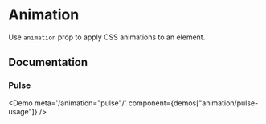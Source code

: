 
# Animation

Use `animation` prop to apply CSS animations to an element.

## Documentation

### Pulse

<Demo meta='/animation="pulse"/' component={demos["animation/pulse-usage"]} />
